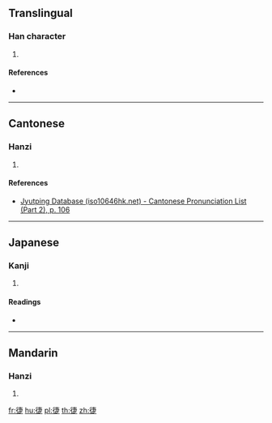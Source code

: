 {{character info/new}}
==Translingual==

===Han character===
{{Han char|rn=60|rad=彳|as=08|sn=11|four=|canj=HOJLO|ids=⿰彳疌}}

# {{defn|Han|sort=彳08}}

====References====
* {{Han ref|kx=0369.040|dkj=10161|dj=0694.030|hdz=20827.070|uh=5FA2|ud=24482}}

----

==Cantonese==

===Hanzi===
{{yue-hanzi|jyut=[[sip3]]|y=sip3}}

# {{defn|lang=yue|sort=彳08}}

====References====
* [http://www.iso10646hk.net/jp/document/download.jsp Jyutping Database (iso10646hk.net) - Cantonese Pronunciation List (Part 2), p. 106]

----

==Japanese==

===Kanji===
{{ja-kanji|grade=|rs=彳08}}

# {{defn|lang=ja|sort=彳08}}

====Readings====
* {{ja-readings|on=[[しょう]] (shō)|kun=}}

----

==Mandarin==

===Hanzi===
{{cmn-hanzi|pin=[[xiè]] ([[xie4]]), [[fòu]] ([[fou4]]), [[fù]] ([[fu4]])|wg=hsieh<sup>4</sup>, fou<sup>4</sup>, fu<sup>4</sup>}}

# {{defn|lang=cmn|sort=彳08}}

[[fr:徢]]
[[hu:徢]]
[[pl:徢]]
[[th:徢]]
[[zh:徢]]